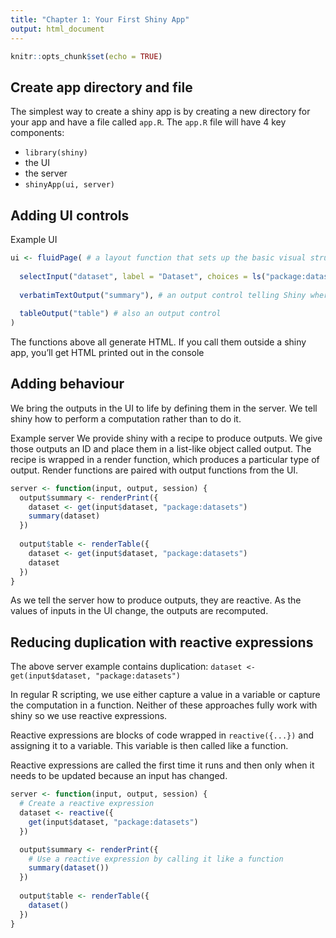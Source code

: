 ```yaml
---
title: "Chapter 1: Your First Shiny App"
output: html_document
---
```


```r
knitr::opts_chunk$set(echo = TRUE)
```

## Create app directory and file
The simplest way to create a shiny app is by creating a new directory for your app and have a file called `app.R`. The `app.R` file will have 4 key components:

- `library(shiny)`
- the UI
- the server
- `shinyApp(ui, server)`

## Adding UI controls
Example UI
```r
ui <- fluidPage( # a layout function that sets up the basic visual structure of the app
  
  selectInput("dataset", label = "Dataset", choices = ls("package:datasets")), # an input control that lets the user interact with the app
  
  verbatimTextOutput("summary"), # an output control telling Shiny where to render the output
  
  tableOutput("table") # also an output control
)
```
The functions above all generate HTML. If you call them outside a shiny app, you'll get HTML printed out in the console


## Adding behaviour
We bring the outputs in the UI to life by defining them in the server. We tell shiny how to perform a computation rather than to do it.

Example server
We provide shiny with a recipe to produce outputs. We give those outputs an ID and place them in a list-like object called output. The recipe is wrapped in a render function, which produces a particular type of output. Render functions are paired with output functions from the UI.
```r
server <- function(input, output, session) {
  output$summary <- renderPrint({
    dataset <- get(input$dataset, "package:datasets")
    summary(dataset)
  })
  
  output$table <- renderTable({
    dataset <- get(input$dataset, "package:datasets")
    dataset
  })
}
```
As we tell the server how to produce outputs, they are reactive. As the values of inputs in the UI change, the outputs are recomputed.


## Reducing duplication with reactive expressions
The above server example contains duplication:
`dataset <- get(input$dataset, "package:datasets")`

In regular R scripting, we use either capture a value in a variable or capture the computation in a function. Neither of these approaches fully work with shiny so we use reactive expressions.

Reactive expressions are blocks of code wrapped in `reactive({...})` and assigning it to a variable. This variable is then called like a function.

Reactive expressions are called the first time it runs and then only when it needs to be updated because an input has changed.
```r
server <- function(input, output, session) {
  # Create a reactive expression
  dataset <- reactive({
    get(input$dataset, "package:datasets")
  })

  output$summary <- renderPrint({
    # Use a reactive expression by calling it like a function
    summary(dataset())
  })
  
  output$table <- renderTable({
    dataset()
  })
}
```

